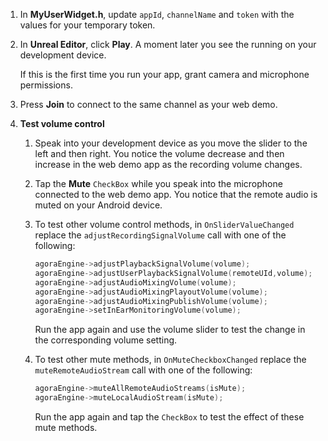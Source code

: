 <PlatformWrapper platform = "unreal">

1. In **MyUserWidget.h**, update `appId`, `channelName` and `token` with the values for your temporary token.

1. In **Unreal Editor**, click **Play**. A moment later you see the <Vpl k="CLIENT" /> running on your development device.

    If this is the first time you run your app, grant camera and microphone permissions.

1. Press **Join** to connect to the same channel as your web demo.

1. **Test volume control**

    1. Speak into your development device as you move the slider to the left and then right. You notice the volume decrease and then increase in the web demo app as the recording volume changes.

    1. Tap the **Mute** `CheckBox` while you speak into the microphone connected to the web demo app.
        You notice that the remote audio is muted on your Android device.

    1. To test other volume control methods, in `OnSliderValueChanged` replace the `adjustRecordingSignalVolume` call with one of the following:

        ```cpp
        agoraEngine->adjustPlaybackSignalVolume(volume);
        agoraEngine->adjustUserPlaybackSignalVolume(remoteUId,volume);
        agoraEngine->adjustAudioMixingVolume(volume);
        agoraEngine->adjustAudioMixingPlayoutVolume(volume);
        agoraEngine->adjustAudioMixingPublishVolume(volume);
        agoraEngine->setInEarMonitoringVolume(volume);
        ```
        Run the app again and use the volume slider to test the change in the corresponding volume setting.

    1. To test other mute methods, in `OnMuteCheckboxChanged` replace the `muteRemoteAudioStream` call with one of the following:

        ```cpp
        agoraEngine->muteAllRemoteAudioStreams(isMute);
        agoraEngine->muteLocalAudioStream(isMute);
        ```
        Run the app again and tap the `CheckBox` to test the effect of these mute methods.

</PlatformWrapper>